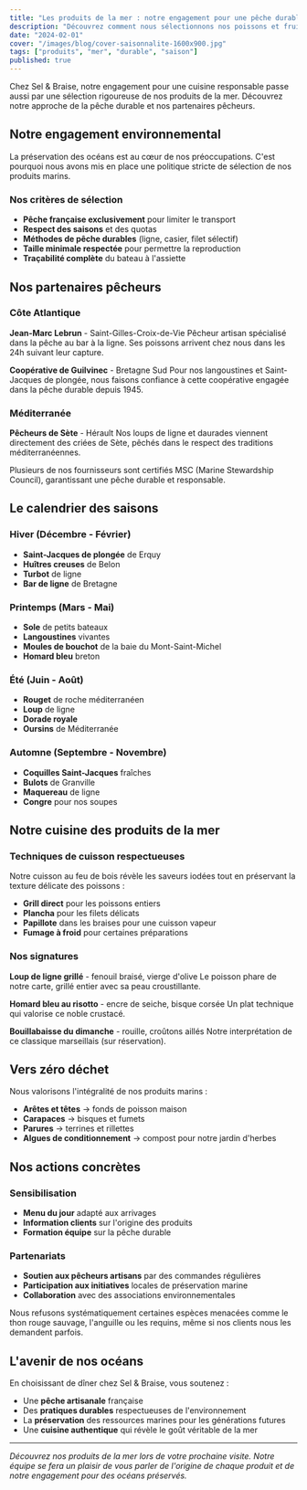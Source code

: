 ```yaml
---
title: "Les produits de la mer : notre engagement pour une pêche durable"
description: "Découvrez comment nous sélectionnons nos poissons et fruits de mer dans le respect des océans et des saisons."
date: "2024-02-01"
cover: "/images/blog/cover-saisonnalite-1600x900.jpg" 
tags: ["produits", "mer", "durable", "saison"]
published: true
---
```


Chez Sel & Braise, notre engagement pour une cuisine responsable passe aussi par une sélection rigoureuse de nos produits de la mer. Découvrez notre approche de la pêche durable et nos partenaires pêcheurs.

## Notre engagement environnemental

La préservation des océans est au cœur de nos préoccupations. C'est pourquoi nous avons mis en place une politique stricte de sélection de nos produits marins.

### Nos critères de sélection

- **Pêche française exclusivement** pour limiter le transport
- **Respect des saisons** et des quotas
- **Méthodes de pêche durables** (ligne, casier, filet sélectif)
- **Taille minimale respectée** pour permettre la reproduction
- **Traçabilité complète** du bateau à l'assiette

## Nos partenaires pêcheurs

### Côte Atlantique

**Jean-Marc Lebrun** - Saint-Gilles-Croix-de-Vie
Pêcheur artisan spécialisé dans la pêche au bar à la ligne. Ses poissons arrivent chez nous dans les 24h suivant leur capture.

**Coopérative de Guilvinec** - Bretagne Sud
Pour nos langoustines et Saint-Jacques de plongée, nous faisons confiance à cette coopérative engagée dans la pêche durable depuis 1945.

### Méditerranée

**Pêcheurs de Sète** - Hérault
Nos loups de ligne et daurades viennent directement des criées de Sète, pêchés dans le respect des traditions méditerranéennes.

<Callout type="success" title="Certification MSC">
Plusieurs de nos fournisseurs sont certifiés MSC (Marine Stewardship Council), garantissant une pêche durable et responsable.
</Callout>

## Le calendrier des saisons

### Hiver (Décembre - Février)
- **Saint-Jacques de plongée** de Erquy
- **Huîtres creuses** de Belon  
- **Turbot** de ligne
- **Bar de ligne** de Bretagne

### Printemps (Mars - Mai)
- **Sole** de petits bateaux
- **Langoustines** vivantes
- **Moules de bouchot** de la baie du Mont-Saint-Michel
- **Homard bleu** breton

### Été (Juin - Août)
- **Rouget** de roche méditerranéen
- **Loup** de ligne  
- **Dorade royale**
- **Oursins** de Méditerranée

### Automne (Septembre - Novembre)
- **Coquilles Saint-Jacques** fraîches
- **Bulots** de Granville
- **Maquereau** de ligne
- **Congre** pour nos soupes

## Notre cuisine des produits de la mer

### Techniques de cuisson respectueuses

Notre cuisson au feu de bois révèle les saveurs iodées tout en préservant la texture délicate des poissons :

- **Grill direct** pour les poissons entiers
- **Plancha** pour les filets délicats
- **Papillote** dans les braises pour une cuisson vapeur
- **Fumage à froid** pour certaines préparations

### Nos signatures

**Loup de ligne grillé** - fenouil braisé, vierge d'olive
Le poisson phare de notre carte, grillé entier avec sa peau croustillante.

**Homard bleu au risotto** - encre de seiche, bisque corsée
Un plat technique qui valorise ce noble crustacé.

**Bouillabaisse du dimanche** - rouille, croûtons aillés
Notre interprétation de ce classique marseillais (sur réservation).

## Vers zéro déchet

Nous valorisons l'intégralité de nos produits marins :

- **Arêtes et têtes** → fonds de poisson maison
- **Carapaces** → bisques et fumets  
- **Parures** → terrines et rillettes
- **Algues de conditionnement** → compost pour notre jardin d'herbes

## Nos actions concrètes

### Sensibilisation
- **Menu du jour** adapté aux arrivages
- **Information clients** sur l'origine des produits
- **Formation équipe** sur la pêche durable

### Partenariats
- **Soutien aux pêcheurs artisans** par des commandes régulières
- **Participation aux initiatives** locales de préservation marine
- **Collaboration** avec des associations environnementales

<Callout type="info" title="Le saviez-vous ?">
Nous refusons systématiquement certaines espèces menacées comme le thon rouge sauvage, l'anguille ou les requins, même si nos clients nous les demandent parfois.
</Callout>

## L'avenir de nos océans

En choisissant de dîner chez Sel & Braise, vous soutenez :

- Une **pêche artisanale** française
- Des **pratiques durables** respectueuses de l'environnement  
- La **préservation** des ressources marines pour les générations futures
- Une **cuisine authentique** qui révèle le goût véritable de la mer

---

*Découvrez nos produits de la mer lors de votre prochaine visite. Notre équipe se fera un plaisir de vous parler de l'origine de chaque produit et de notre engagement pour des océans préservés.*
